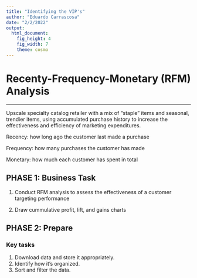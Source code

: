 ```yaml
---
title: "Identifying the VIP's"
author: "Eduardo Carrascosa"
date: "2/2/2022"
output: 
  html_document:
    fig_height: 4
    fig_width: 7
    theme: cosmo
---
```


# Recenty-Frequency-Monetary (RFM) Analysis
______

Upscale specialty catalog retailer with a mix of “staple” items and seasonal, trendier items, using accumulated purchase history to increase the effectiveness and efficiency of marketing expenditures.

Recency: how long ago the customer last made a purchase

Frequency: how many purchases the customer has made  

Monetary: how much each customer has spent in total  


## PHASE 1: Business Task

 1. Conduct RFM analysis to assess the effectiveness of a customer targeting performance
 
 2. Draw cummulative profit, lift, and gains charts
 
## PHASE 2: Prepare

### Key tasks 

1. Download data and store it appropriately. 
2. Identify how it’s organized. 
3. Sort and filter the data.